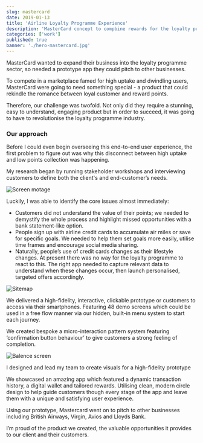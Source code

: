 ```yaml
---
slug: mastercard
date: 2019-01-13
title: 'Airline Loyalty Programme Experience'
description: 'MasterCard concept to compbine rewards for the loyalty programme sector'
categories: ['work']
published: true
banner: './hero-mastercard.jpg'
---
```


MasterCard wanted to expand their business into the loyalty programme sector, so needed a prototype app they could pitch to other businesses.
 
To compete in a marketplace famed for high uptake and dwindling users, MasterCard were going to need something special - a product that could rekindle the romance between loyal customer and reward points.

Therefore, our challenge was twofold. Not only did they require a stunning, easy to understand, engaging product but in order to succeed, it was going to have to revolutionise the loyalty programme industry.

<Vimeo vimeoId="203381109" />

### Our approach
Before I could even begin overseeing this end-to-end user experience, the first problem to figure out was why this disconnect between high uptake and low points collection was happening.

My research began by running stakeholder workshops and interviewing customers to define both the client's and end-customer’s needs.

![Screen motage](./img-large-mastercard.jpg)

Luckily, I was able to identify the core issues almost immediately:
      
 - Customers did not understand the value of their points; we needed to demystify the whole process and highlight missed opportunities with a bank statement-like option.
- People sign up with airline credit cards to accumulate air miles or save for specific goals. We needed to help them set goals more easily, utilise time frames and encourage social  media sharing.
- Naturally, people’s use of credit cards changes as their lifestyle changes. At present there was no way for the loyalty programme to react to this. The right app needed to capture relevant data to understand when these changes occur, then launch personalised, targeted offers accordingly.

![Sitemap](./img-small-mastercard.jpg)

We delivered a high-fidelity, interactive, clickable prototype or customers to access via their smartphones. Featuring 48 demo screens which could be used in a free flow manner via our hidden, built-in menu system to start each journey.

We created bespoke a micro-interaction pattern system featuring ‘confirmation button behaviour’ to give customers a strong feeling of completion.

![Balence screen](./img-portrait-mastercard.jpg)


I designed and lead my team to create visuals for a high-fidelity prototype

We showcased an amazing app which featured a dynamic transaction history, a digital wallet and tailored rewards. Utilising clean, modern circle design to help guide customers though every stage of the app and leave them with a unique and satisfying user experience.

Using our prototype, Mastercard went on to pitch to other businesses including British Airways, Virgin, Avios and Lloyds Bank.

I’m proud of the product we created, the valuable opportunities it provides to our client and their customers.